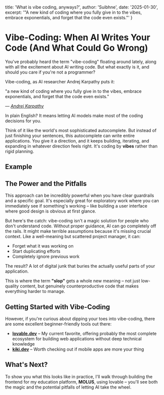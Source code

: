   title: 'What is vibe coding, anyways?',
  author: 'Suibhne',
  date: '2025-01-30',
  excerpt: '\"A new kind of coding where you fully give in to the vibes, embrace exponentials, and forget that the code even exists.\"'
}

# Vibe-Coding: When AI Writes Your Code (And What Could Go Wrong)

You've probably heard the term "vibe-coding" floating around lately, along with all the excitement about AI writing code. But what exactly is it, and should you care if you're not a programmer?

Vibe-coding, as AI researcher Andrej Karpathy puts it:

<Callout>
"a new kind of coding where you fully give in to the vibes, embrace exponentials, and forget that the code even exists."
</Callout>

*— <a href="https://x.com/karpathy/status/1886192184808149383?lang=en">Andrej Karpathy</a>*

In plain English? It means letting AI models make most of the coding decisions for you.

Think of it like the world's most sophisticated autocomplete. But instead of just finishing your sentences, this autocomplete can write entire applications. You give it a direction, and it keeps building, iterating, and expanding in whatever direction feels right. It's coding by **vibes** rather than rigid planning.

## Example

<YouTube id="d9gThpXZz9o" />

## The Power and the Pitfalls

This approach can be incredibly powerful when you have clear guardrails and a specific goal. It's especially great for exploratory work where you can immediately see if something's working – like building a user interface where good design is obvious at first glance.

But here's the catch: vibe-coding isn't a magic solution for people who don't understand code. Without proper guidance, AI can go completely off the rails. It might make terrible assumptions because it's missing crucial context. Like a well-meaning but scattered project manager, it can:

- Forget what it was working on
- Start duplicating efforts  
- Completely ignore previous work

The result? A lot of digital junk that buries the actually useful parts of your application.

This is where the term **"slop"** gets a whole new meaning – not just low-quality content, but genuinely counterproductive code that makes everything harder to manage.

## Getting Started with Vibe-Coding

However, if you're curious about dipping your toes into vibe-coding, there are some excellent beginner-friendly tools out there:

- **<a href="https://lovable.dev">lovable.dev</a>** – My current favorite, offering probably the most complete ecosystem for building web applications without deep technical knowledge
- **<a href="https://kiki.dev">kiki.dev</a>** – Worth checking out if mobile apps are more your thing

## What's Next?

To show you what this looks like in practice, I'll walk through building the frontend for my education platform, **MOLUS**, using lovable – you'll see both the magic and the potential pitfalls of letting AI take the wheel.

<Subscribe 
  title="Stay Updated on AI Development Tools"
  description="Get notified when I publish new deep dives into the tools shaping how we build digital products"
/>
